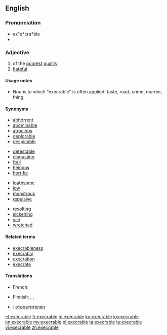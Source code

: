 {{also|exécrable}}
==English==

===Pronunciation===
* ex"e*cra*ble
* {{audio|Execrable-pronunciation-us.ogg|Audio pronunciation}}

===Adjective===
{{en-adj}}

# of the [[poor]]est [[quality]]
# [[hateful]]

====Usage notes====
* Nouns to which "execrable" is often applied: taste, road, crime, murder, thing.

====Synonyms====
{{top4}}
* [[abhorrent]]
* [[abominable]]
* [[atrocious]]
* [[deplorable]]
* [[despicable]]
{{mid4}}
* [[detestable]]
* [[disgusting]]
* [[foul]]
* [[heinous]]
* [[horrific]]
{{mid4}}
* [[loathsome]]
* [[low]]
* [[monstrous]]
* [[repulsive]]
{{mid4}}
* [[revolting]]
* [[sickening]]
* [[vile]]
* [[wretched]]
{{bottom}}

====Related terms====
* [[execrableness]]
* [[execrably]]
* [[execration]]
* [[execrate]]

====Translations====
{{trans-top|of the poorest quality}}
* French: {{t+|fr|exécrable|m|f}}
{{trans-mid}}
{{trans-bottom}}

{{trans-top|hateful}}
* Finnish: {{t+|fi|inhottava}}, {{t+|fi|iljettävä}}, {{t-|fi|kuvottava}}
{{trans-mid}}
{{trans-bottom}}

{{checktrans-top}}
* {{ttbc|bg}}: [[отвратителен]]
{{trans-bottom}}

[[et:execrable]]
[[fr:execrable]]
[[gl:execrable]]
[[ko:execrable]]
[[io:execrable]]
[[kn:execrable]]
[[my:execrable]]
[[pl:execrable]]
[[ta:execrable]]
[[te:execrable]]
[[vi:execrable]]
[[zh:execrable]]